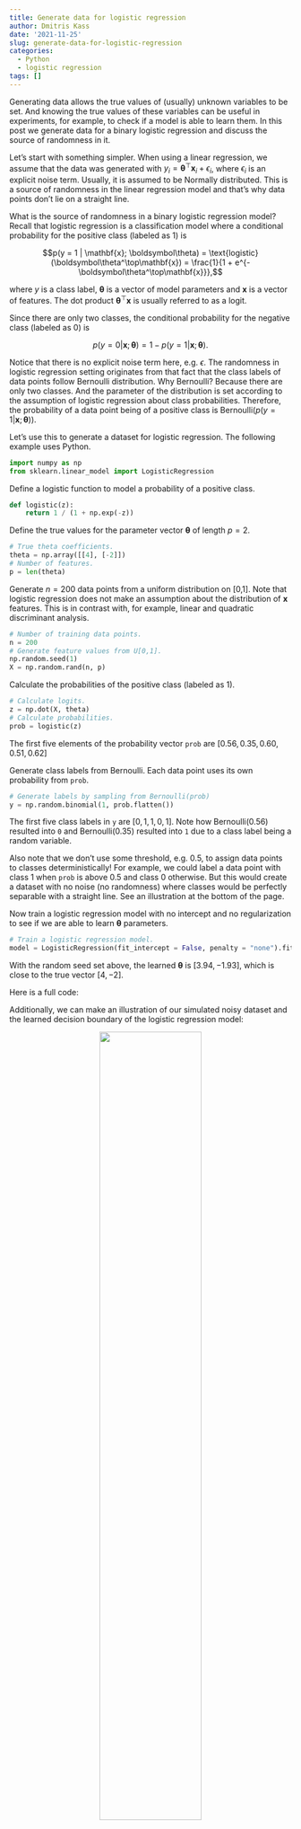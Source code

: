 ```yaml
---
title: Generate data for logistic regression
author: Dmitris Kass
date: '2021-11-25'
slug: generate-data-for-logistic-regression
categories:
  - Python
  - logistic regression
tags: []
---
```


Generating data allows the true values of (usually) unknown variables to be set. And knowing the true values of these variables can be useful in experiments, for example, to check if a model is able to learn them. In this post we generate data for a binary logistic regression and discuss the source of randomness in it.

Let's start with something simpler. When using a linear regression, we assume that the data was generated with $y_i=\boldsymbol\theta^\top \mathbf{x}_i+\epsilon_i$, where $\epsilon_i$ is an explicit noise term. Usually, it is assumed to be Normally distributed. This is a source of randomness in the linear regression model and that's why data points don't lie on a straight line.

What is the source of randomness in a binary logistic regression model? Recall that logistic regression is a classification model where a conditional probability for the positive class (labeled as $1$) is

$$p(y = 1 | \mathbf{x}; \boldsymbol\theta) = \text{logistic}(\boldsymbol\theta^\top\mathbf{x}) = \frac{1}{1 + e^{-\boldsymbol\theta^\top\mathbf{x}}},$$

where $y$ is a class label, $\boldsymbol\theta$ is a vector of model parameters and $\mathbf{x}$ is a vector of features. The dot product $\boldsymbol\theta^\top\mathbf{x}$ is usually referred to as a logit.

Since there are only two classes, the conditional probability for the negative class (labeled as $0$) is

$$p(y = 0 | \mathbf{x}; \boldsymbol\theta) = 1 - p(y = 1 | \mathbf{x}; \boldsymbol\theta).$$

Notice that there is no explicit noise term here, e.g. $\epsilon$. The randomness in logistic regression setting originates from that fact that the class labels of data points follow Bernoulli distribution. Why Bernoulli? Because there are only two classes. And the parameter of the distribution is set according to the assumption of logistic regression about class probabilities. Therefore, the probability of a data point being of a positive class is $\text{Bernoulli}(p(y = 1 | \mathbf{x}; \boldsymbol\theta))$. 

Let's use this to generate a dataset for logistic regression. The following example uses Python.

```python
import numpy as np
from sklearn.linear_model import LogisticRegression
```

Define a logistic function to model a probability of a positive class.

```python
def logistic(z):
    return 1 / (1 + np.exp(-z))
```

Define the true values for the parameter vector $\boldsymbol\theta$ of length $p=2$.

```python
# True theta coefficients.
theta = np.array([[4], [-2]])
# Number of features.
p = len(theta)
```

Generate $n=200$ data points from a uniform distribution on [0,1]. Note that logistic regression does not make an assumption about the distribution of $\mathbf{x}$ features. This is in contrast with, for example, linear and quadratic discriminant analysis.

```python
# Number of training data points.
n = 200
# Generate feature values from U[0,1].
np.random.seed(1)
X = np.random.rand(n, p)
```

Calculate the probabilities of the positive class (labeled as $1$).

```python
# Calculate logits.
z = np.dot(X, theta)
# Calculate probabilities.
prob = logistic(z)
```

The first five elements of the probability vector `prob` are $[0.56, 0.35, 0.60, 0.51, 0.62]$

Generate class labels from Bernoulli. Each data point uses its own probability from `prob`.

```python
# Generate labels by sampling from Bernoulli(prob)
y = np.random.binomial(1, prob.flatten())
```

The first five class labels in `y` are $[0, 1, 1, 0, 1]$. Note how $\text{Bernoulli}(0.56)$ resulted into `0` and $\text{Bernoulli}(0.35)$ resulted into `1` due to a class label being a random variable.

Also note that we don't use some threshold, e.g. 0.5, to assign data points to classes deterministically! For example, we could label a data point with class $1$ when `prob` is above 0.5 and class 0 otherwise. But this would create a dataset with no noise (no randomness) where classes would be perfectly separable with a straight line. See an illustration at the bottom of the page.

Now train a logistic regression model with no intercept and no regularization to see if we are able to learn $\boldsymbol\theta$ parameters.

```python
# Train a logistic regression model.
model = LogisticRegression(fit_intercept = False, penalty = "none").fit(X, y)
```

With the random seed set above, the learned $\boldsymbol\theta$ is $[3.94, -1.93]$, which is close to the true vector $[4, -2]$.

Here is a full code:

<script src="https://gist.github.com/dmitrijsk/69de066902d57bb4820bdc254313d1aa.js"></script>

Additionally, we can make an illustration of our simulated noisy dataset and the learned decision boundary of the logistic regression model:

<center>
![](images/log-reg-decision-boundary-probabilistic.png){width=60%}
</center>

As noted above, if we would assign class labels deterministically with 

```python
y_deterministic = np.where(prob.flatten() >= 0.5, 1, 0)
```

then the noiseless dataset with perfectly separable classes would look as follows:

<center>
![](images/log-reg-decision-boundary-deterministic.png){width=60%}
</center>

Full code, including plotting, is available [here](https://github.com/dmitrijsk/blogdown-dmitrijskass/blob/noise-term-in-logistic-regression/content/post/2021-11-20-the-noise-term-logistic-regression/code).

<hr>

I would appreciate any comments or suggestions. Please leave them below, no login required if you check "I'd rather post as a guest".
